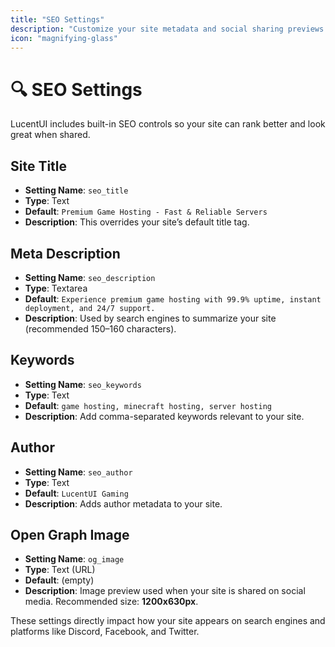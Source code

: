 ```yaml
---
title: "SEO Settings"
description: "Customize your site metadata and social sharing previews for better SEO."
icon: "magnifying-glass"
---
```


# 🔍 SEO Settings

LucentUI includes built-in SEO controls so your site can rank better and look great when shared.

## Site Title

- **Setting Name**: `seo_title`
- **Type**: Text
- **Default**: `Premium Game Hosting - Fast & Reliable Servers`
- **Description**: This overrides your site’s default title tag.

## Meta Description

- **Setting Name**: `seo_description`
- **Type**: Textarea
- **Default**: `Experience premium game hosting with 99.9% uptime, instant deployment, and 24/7 support.`
- **Description**: Used by search engines to summarize your site (recommended 150–160 characters).

## Keywords

- **Setting Name**: `seo_keywords`
- **Type**: Text
- **Default**: `game hosting, minecraft hosting, server hosting`
- **Description**: Add comma-separated keywords relevant to your site.

## Author

- **Setting Name**: `seo_author`
- **Type**: Text
- **Default**: `LucentUI Gaming`
- **Description**: Adds author metadata to your site.

## Open Graph Image

- **Setting Name**: `og_image`
- **Type**: Text (URL)
- **Default**: (empty)
- **Description**: Image preview used when your site is shared on social media. Recommended size: **1200x630px**.

<Note>
These settings directly impact how your site appears on search engines and platforms like Discord, Facebook, and Twitter.
</Note>
